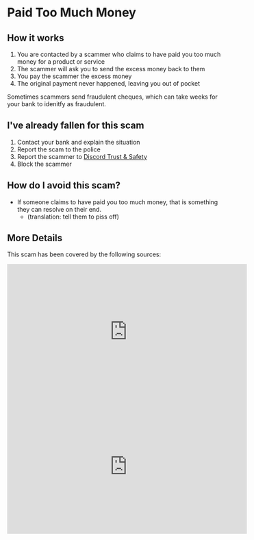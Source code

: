 
# Paid Too Much Money

## How it works
1. You are contacted by a scammer who claims to have paid you too much money for a product or service
2. The scammer will ask you to send the excess money back to them
3. You pay the scammer the excess money
4. The original payment never happened, leaving you out of pocket
<Callout type="info">
    Sometimes scammers send fraudulent cheques, which can take weeks for your bank to idenitfy as fraudulent.
</Callout>

## I've already fallen for this scam
1. Contact your bank and explain the situation
2. Report the scam to the police
3. Report the scammer to [Discord Trust & Safety](https://dis.gd/report)
4. Block the scammer

## How do I avoid this scam?
- If someone claims to have paid you too much money, that is something they can resolve on their end.
    - (translation: tell them to piss off)

## More Details
This scam has been covered by the following sources:
<iframe width="560" height="315" src="https://www.youtube.com/embed/VrKW58MS12g?si=w7Vreo3x159QurUM&amp;start=420" title="YouTube video player" frameborder="0" allow="accelerometer; autoplay; clipboard-write; encrypted-media; gyroscope; picture-in-picture; web-share" referrerpolicy="strict-origin-when-cross-origin" allowfullscreen></iframe>
<iframe width="560" height="315" src="https://www.youtube.com/embed/UG-KjCSt14k?si=DBdP5O4WkmEtIhfx" title="YouTube video player" frameborder="0" allow="accelerometer; autoplay; clipboard-write; encrypted-media; gyroscope; picture-in-picture; web-share" referrerpolicy="strict-origin-when-cross-origin" allowfullscreen></iframe>
